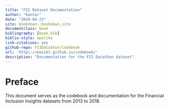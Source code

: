 ```yaml
--- 
title: "FII Dataset Documentation"
author: "Kantar"
date: "2019-04-23"
site: bookdown::bookdown_site
documentclass: book
bibliography: [book.bib]
biblio-style: apalike
link-citations: yes
github-repo: FIIDatathon/Codebook
url: 'http\://maiskt.github.io/codebook/'
description: "Documentation for the FII Datathon dataset"
---
```


# Preface {-}

This document serves as the codebook and documentation for the Financial Inclusion Insights datasets from 2013 to 2018.
